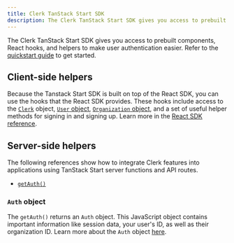 ```yaml
---
title: Clerk TanStack Start SDK
description: The Clerk TanStack Start SDK gives you access to prebuilt components, React hooks, and helpers to make user authentication easier.
---
```


The Clerk TanStack Start SDK gives you access to prebuilt components, React hooks, and helpers to make user authentication easier. Refer to the [quickstart guide](/docs/references/tanstack-start/quickstart) to get started.

## Client-side helpers

Because the Tanstack Start SDK is built on top of the React SDK, you can use the hooks that the React SDK provides. These hooks include access to the [`Clerk`](/docs/references/javascript/clerk/clerk) object, [`User` object](/docs/references/javascript/user/user), [`Organization` object](/docs/references/javascript/organization/organization), and a set of useful helper methods for signing in and signing up. Learn more in the [React SDK reference](/docs/references/react/overview).

<Include src="_partials/hooks/hook-list" />

## Server-side helpers

The following references show how to integrate Clerk features into applications using TanStack Start server functions and API routes.

- [`getAuth()`](/docs/references/tanstack-start/get-auth)

### `Auth` object

The `getAuth()` returns an `Auth` object. This JavaScript object contains important information like session data, your user's ID, as well as their organization ID. Learn more about the `Auth` object [here](/docs/references/backend/types/auth-object).
